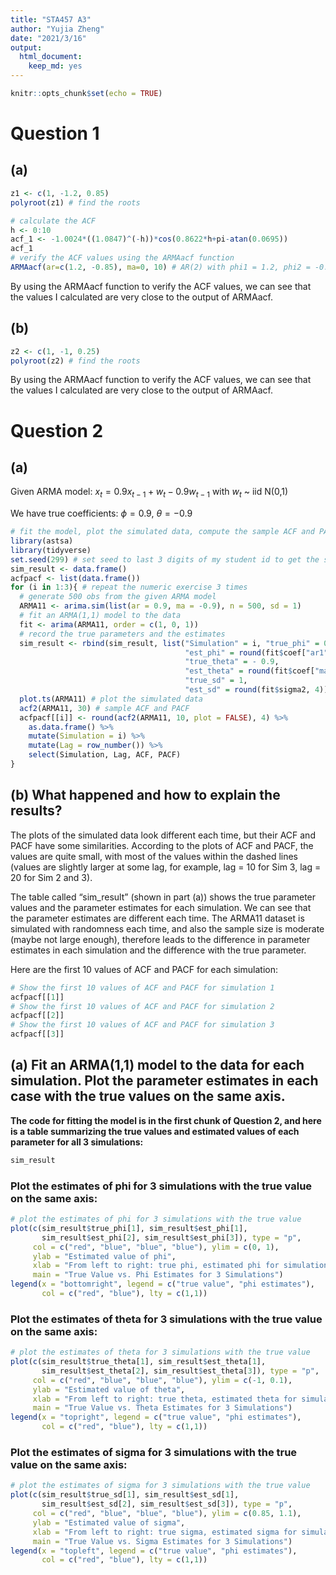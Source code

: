```yaml
---
title: "STA457 A3"
author: "Yujia Zheng"
date: "2021/3/16"
output:
  html_document: 
    keep_md: yes
---
```


```r
knitr::opts_chunk$set(echo = TRUE)
```

# Question 1
## (a)
```r
z1 <- c(1, -1.2, 0.85)
polyroot(z1) # find the roots 
```

\newpage

```r
# calculate the ACF
h <- 0:10
acf_1 <- -1.0024*((1.0847)^(-h))*cos(0.8622*h+pi-atan(0.0695))
acf_1
# verify the ACF values using the ARMAacf function
ARMAacf(ar=c(1.2, -0.85), ma=0, 10) # AR(2) with phi1 = 1.2, phi2 = -0.85
```

By using the ARMAacf function to verify the ACF values, we can see that the values I calculated are very close to the output of ARMAacf.

## (b)
```r
z2 <- c(1, -1, 0.25)
polyroot(z2) # find the roots 
```

By using the ARMAacf function to verify the ACF values, we can see that the values I calculated are very close to the output of ARMAacf.

# Question 2
## (a)
Given ARMA model: $x_t=0.9x_{t-1}+w_t-0.9w_{t-1} \ \text{with} \ w_t$ ~ iid N(0,1)

We have true coefficients: $\phi = 0.9$, $\theta = -0.9$

```r
# fit the model, plot the simulated data, compute the sample ACF and PACF
library(astsa)
library(tidyverse)
set.seed(299) # set seed to last 3 digits of my student id to get the same result each time
sim_result <- data.frame()
acfpacf <- list(data.frame())
for (i in 1:3){ # repeat the numeric exercise 3 times
  # generate 500 obs from the given ARMA model
  ARMA11 <- arima.sim(list(ar = 0.9, ma = -0.9), n = 500, sd = 1)
  # fit an ARMA(1,1) model to the data
  fit <- arima(ARMA11, order = c(1, 0, 1))
  # record the true parameters and the estimates
  sim_result <- rbind(sim_result, list("Simulation" = i, "true_phi" = 0.9,
                                       "est_phi" = round(fit$coef["ar1"], 4),
                                       "true_theta" = - 0.9,
                                       "est_theta" = round(fit$coef["ma1"], 4),
                                       "true_sd" = 1,
                                       "est_sd" = round(fit$sigma2, 4)))
  plot.ts(ARMA11) # plot the simulated data
  acf2(ARMA11, 30) # sample ACF and PACF
  acfpacf[[i]] <- round(acf2(ARMA11, 10, plot = FALSE), 4) %>%
    as.data.frame() %>%
    mutate(Simulation = i) %>%
    mutate(Lag = row_number()) %>%
    select(Simulation, Lag, ACF, PACF)
}
```

\newpage
## (b) What happened and how to explain the results?

The plots of the simulated data look different each time, but their ACF and PACF have some similarities. According to the plots of ACF and PACF, the values are quite small, with most of the values within the dashed lines (values are slightly larger at some lag, for example, lag = 10 for Sim 3, lag = 20 for Sim 2 and 3).

The table called "sim_result" (shown in part (a)) shows the true parameter values and the parameter estimates for each simulation. We can see that the parameter estimates are different each time. The ARMA11 dataset is simulated with randomness each time, and also the sample size is moderate (maybe not large enough), therefore leads to the difference in parameter estimates in each simulation and the difference with the true parameter.

Here are the first 10 values of ACF and PACF for each simulation:

```r
# Show the first 10 values of ACF and PACF for simulation 1
acfpacf[[1]]
# Show the first 10 values of ACF and PACF for simulation 2
acfpacf[[2]]
# Show the first 10 values of ACF and PACF for simulation 3
acfpacf[[3]]
```

\newpage
## (a) Fit an ARMA(1,1) model to the data for each simulation. Plot the parameter estimates in each case with the true values on the same axis.

**The code for fitting the model is in the first chunk of Question 2, and here is a table summarizing the true values and estimated values of each parameter for all 3 simulations:**

```r
sim_result
```

### Plot the estimates of phi for 3 simulations with the true value on the same axis:

```r
# plot the estimates of phi for 3 simulations with the true value
plot(c(sim_result$true_phi[1], sim_result$est_phi[1],
       sim_result$est_phi[2], sim_result$est_phi[3]), type = "p",
     col = c("red", "blue", "blue", "blue"), ylim = c(0, 1),
     ylab = "Estimated value of phi",
     xlab = "From left to right: true phi, estimated phi for simulation 1, 2, 3",
     main = "True Value vs. Phi Estimates for 3 Simulations")
legend(x = "bottomright", legend = c("true value", "phi estimates"),
       col = c("red", "blue"), lty = c(1,1))
```

\newpage
### Plot the estimates of theta for 3 simulations with the true value on the same axis:
```r
# plot the estimates of theta for 3 simulations with the true value
plot(c(sim_result$true_theta[1], sim_result$est_theta[1],
       sim_result$est_theta[2], sim_result$est_theta[3]), type = "p",
     col = c("red", "blue", "blue", "blue"), ylim = c(-1, 0.1),
     ylab = "Estimated value of theta",
     xlab = "From left to right: true theta, estimated theta for simulation 1, 2, 3",
     main = "True Value vs. Theta Estimates for 3 Simulations")
legend(x = "topright", legend = c("true value", "phi estimates"),
       col = c("red", "blue"), lty = c(1,1))
```

\newpage
### Plot the estimates of sigma for 3 simulations with the true value on the same axis:
```r
# plot the estimates of sigma for 3 simulations with the true value
plot(c(sim_result$true_sd[1], sim_result$est_sd[1],
       sim_result$est_sd[2], sim_result$est_sd[3]), type = "p",
     col = c("red", "blue", "blue", "blue"), ylim = c(0.85, 1.1),
     ylab = "Estimated value of sigma",
     xlab = "From left to right: true sigma, estimated sigma for simulation 1, 2, 3",
     main = "True Value vs. Sigma Estimates for 3 Simulations")
legend(x = "topleft", legend = c("true value", "phi estimates"),
       col = c("red", "blue"), lty = c(1,1))
```
